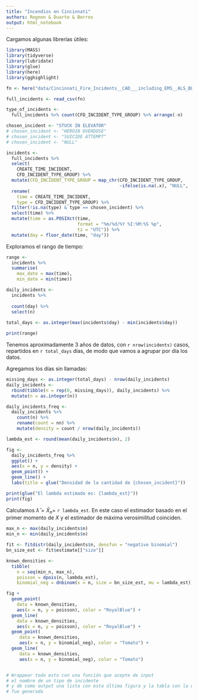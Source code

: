 ```yaml
---
title: "Incendios en Cincinnati"
authors: Rognon & Duarte & Berros
output: html_notebook
---
```


Cargamos algunas librerías útiles:

```r
library(MASS)
library(tidyverse)
library(lubridate)
library(glue)
library(here)
library(gghighlight)
```

```r
fn <- here("data/Cincinnati_Fire_Incidents__CAD___including_EMS__ALS_BLS_.csv")

full_incidents <- read_csv(fn)

type_of_incidents <-
  full_incidents %>% count(CFD_INCIDENT_TYPE_GROUP) %>% arrange(-n)
```


```r

chosen_incident <- "STUCK IN ELEVATOR"
# chosen_incident <- "HEROIN OVERDOSE"
# chosen_incident <- "SUICIDE ATTEMPT"
# chosen_incident <- "NULL"

incidents <-
  full_incidents %>%
  select(
    CREATE_TIME_INCIDENT,
    CFD_INCIDENT_TYPE_GROUP) %>%
  mutate(CFD_INCIDENT_TYPE_GROUP = map_chr(CFD_INCIDENT_TYPE_GROUP,
                                           ~ifelse(is.na(.x), "NULL", .x))) %>%
  rename(
    time = CREATE_TIME_INCIDENT,
    type = CFD_INCIDENT_TYPE_GROUP) %>%
  filter(!is.na(type) & type == chosen_incident) %>%
  select(time) %>%
  mutate(time = as.POSIXct(time,
                           format = "%m/%d/%Y %I:%M:%S %p",
                           tz = "UTC")) %>%
  mutate(day = floor_date(time, "day"))
```

Exploramos el rango de tiempo:

```r
range <-
  incidents %>%
  summarise(
    max_date = max(time),
    min_date = min(time))

daily_incidents <-
  incidents %>%
  
  count(day) %>%
  select(n)
  
total_days <- as.integer(max(incidents$day) - min(incidents$day))

print(range)
```

Tenemos aproximadamente 3 años de datos, con `r nrow(incidents)` casos,
repartidos en `r total_days` días, de modo que vamos a agrupar por día los
datos.

Agregamos los días sin llamadas:

```r
missing_days <- as.integer(total_days) - nrow(daily_incidents)
daily_incidents <-
  rbind(tibble(n = rep(0, missing_days)), daily_incidents) %>%
  mutate(n = as.integer(n))
```


```r
daily_incidents_freq <-
  daily_incidents %>%
    count(n) %>%
    rename(count = nn) %>%
    mutate(density = count / nrow(daily_incidents))

lambda_est <- round(mean(daily_incidents$n), 2)

fig <-
  daily_incidents_freq %>%
  ggplot() +
  aes(x = n, y = density) +
  geom_point() +
  geom_line() +
  labs(title = glue("Densidad de la cantidad de {chosen_incident}"))

print(glue("El lambda estimado es: {lambda_est}"))
print(fig)
```

Calculamos $\hat{\lambda} = \bar{X}_{n} =$ `r lambda_est`. En este caso
el estimador basado en el primer momento de $X$ y el estimador de máxima
verosimilitud coinciden.

```r
max_n <- max(daily_incidents$n)
min_n <- min(daily_incidents$n)

fit <- fitdistr(daily_incidents$n, densfun = "negative binomial")
bn_size_est <- fit$estimate[["size"]]

known_densities <-
  tibble(
    n = seq(min_n, max_n),
    poisson = dpois(n, lambda_est),
    binomial_neg = dnbinom(x = n, size = bn_size_est, mu = lambda_est))

fig +
  geom_point(
    data = known_densities,
    aes(x = n, y = poisson), color = "RoyalBlue") +
  geom_line(
    data = known_densities,
    aes(x = n, y = poisson), color = "RoyalBlue") +
  geom_point(
     data = known_densities,
     aes(x = n, y = binomial_neg), color = "Tomato") +
  geom_line(
     data = known_densities,
     aes(x = n, y = binomial_neg), color = "Tomato")


# Wrappear todo esto con una función que acepte de input
# el nombre de un tipo de incidente
# y dé como output una lista con esta última figura y la tabla con la que
# fue generada

```














